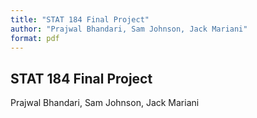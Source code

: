 ```yaml
---
title: "STAT 184 Final Project"
author: "Prajwal Bhandari, Sam Johnson, Jack Mariani"
format: pdf
---
```


## STAT 184 Final Project

Prajwal Bhandari, Sam Johnson, Jack Mariani
